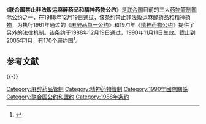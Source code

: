 《'''联合国禁止非法贩运麻醉药品和精神药物公约'''》是[[联合国|联合国]]目前的三大[[药物管制|药物管制]][[国际公约|国际公约]]之一，在1988年12月19日通过，该条约禁止非法贩运[[麻醉药品|麻醉药品]]和[[精神药物|精神药物]]，为执行1961年通过的《[[麻醉品单一公约|麻醉品单一公约]]》和1971年《[[精神药物公约|精神药物公约]]》提供了另外的法律机制。该条约于1988年12月19日通过，1990年11月11日生效。截止到2005年1月，有170个缔约国<ref>{{cite web |url = http://www.incb.org/e/conv/1988/ |archiveurl = https://web.archive.org/web/20050518085810/http://www.incb.org/e/conv/1988/ |archivedate = 2005-05-18 |title = United Nations Convention Against Illicit Traffic in Narcotic Drugs and Psychotropic Substances, 1988 |deadurl = yes }}</ref>。

== 参考文献 ==
{{Reflist}}

{{-}}
{{Drug use}}

[[Category:麻醉药品管制|Category:麻醉药品管制]]
[[Category:精神药物管制|Category:精神药物管制]]
[[Category:1990年國際關係|Category:1990年國際關係]]
[[Category:联合国公约和盟约|Category:联合国公约和盟约]]
[[Category:1988年条约|Category:1988年条约]]